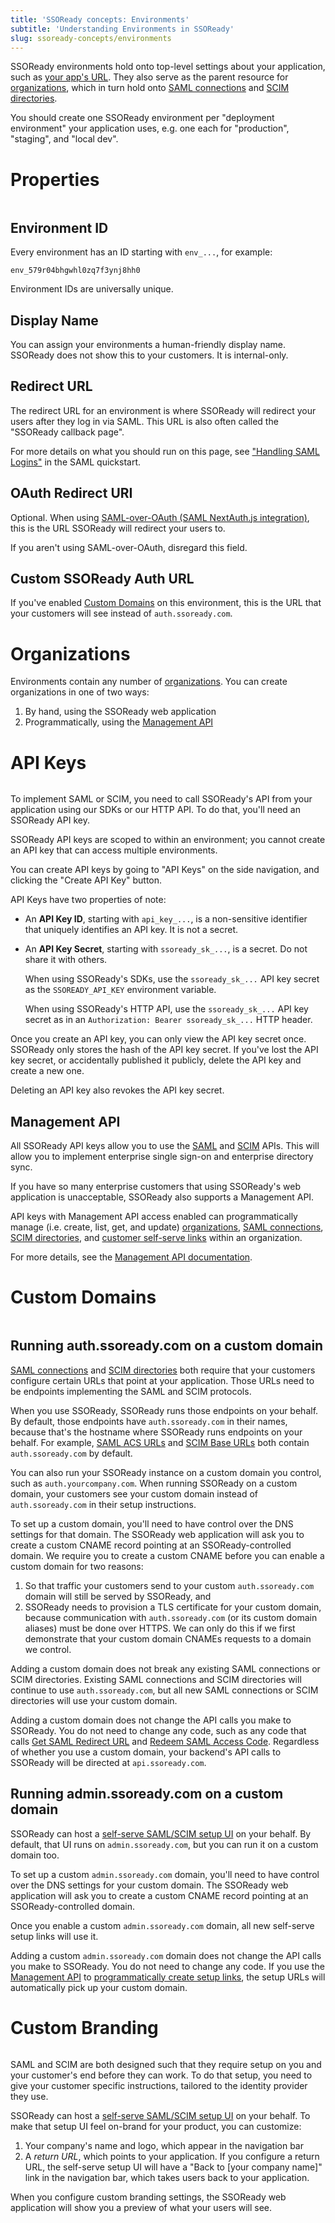 ```yaml
---
title: 'SSOReady concepts: Environments'
subtitle: 'Understanding Environments in SSOReady'
slug: ssoready-concepts/environments
---
```


SSOReady environments hold onto top-level settings about your application, such
as [your app's URL](#redirect-url). They also serve as the parent resource for
[organizations](/docs/ssoready-concepts/organizations), which in turn hold onto
[SAML connections](/docs/ssoready-concepts/saml-connections) and [SCIM
directories](/docs/ssoready-concepts/scim-directories).

You should create one SSOReady environment per "deployment environment" your
application uses, e.g. one each for "production", "staging", and "local dev".

# Properties

<Frame caption="An environment, as displayed in the SSOReady web app.">
    <img src="environment.png" alt="" />
</Frame>

## Environment ID

Every environment has an ID starting with `env_...`, for example:

```
env_579r04bhgwhl0zq7f3ynj8hh0
```

Environment IDs are universally unique.

## Display Name

You can assign your environments a human-friendly display name. SSOReady does
not show this to your customers. It is internal-only.

## Redirect URL

The redirect URL for an environment is where SSOReady will redirect your users
after they log in via SAML. This URL is also often called the "SSOReady callback
page".

For more details on what you should run on this page, see ["Handling SAML
Logins"](/docs/saml/saml-quickstart#handling-saml-logins) in the SAML
quickstart.

## OAuth Redirect URI

Optional. When using [SAML-over-OAuth (SAML NextAuth.js
integration)](/docs/saml-over-oauth-saml-nextauth-integration), this is the URL
SSOReady will redirect your users to.

If you aren't using SAML-over-OAuth, disregard this field.

## Custom SSOReady Auth URL

If you've enabled [Custom Domains](#custom-domains) on this environment, this is
the URL that your customers will see instead of `auth.ssoready.com`.

# Organizations

Environments contain any number of
[organizations](/docs/ssoready-concepts/organizations). You can create
organizations in one of two ways:

1. By hand, using the SSOReady web application
2. Programmatically, using the [Management API](/docs/management-api)

# API Keys

<Frame caption="API Keys, as displayed in the SSOReady web app.">
    <img src="api-keys.png" alt="" />
</Frame>

To implement SAML or SCIM, you need to call SSOReady's API from your application
using our SDKs or our HTTP API. To do that, you'll need an SSOReady API key.

SSOReady API keys are scoped to within an environment; you cannot create an API
key that can access multiple environments.

You can create API keys by going to "API Keys" on the side navigation, and
clicking the "Create API Key" button.

API Keys have two properties of note:

* An **API Key ID**, starting with `api_key_...`, is a non-sensitive identifier
that uniquely identifies an API key. It is not a secret.
* An **API Key Secret**, starting with `ssoready_sk_...`, is a secret. Do not
share it with others.

    When using SSOReady's SDKs, use the
`ssoready_sk_...` API key secret as the `SSOREADY_API_KEY` environment
variable.

    When using SSOReady's HTTP API, use the `ssoready_sk_...` API key secret as
    in an `Authorization: Bearer ssoready_sk_...` HTTP header.

Once you create an API key, you can only view the API key secret once. SSOReady
only stores the hash of the API key secret. If you've lost the API key secret,
or accidentally published it publicly, delete the API key and create a new one.

Deleting an API key also revokes the API key secret.

## Management API

All SSOReady API keys allow you to use the [SAML](/docs/saml/saml-quickstart)
and [SCIM](/docs/scim/scim-quickstart) APIs. This will allow you to implement
enterprise single sign-on and enterprise directory sync.

If you have so many enterprise customers that using SSOReady's web application
is unacceptable, SSOReady also supports a Management API.

API keys with Management API access enabled can programmatically manage (i.e.
create, list, get, and update)
[organizations](/docs/ssoready-concepts/organizations), [SAML
connections](/docs/ssoready-concepts/saml-connections), [SCIM
directories](/docs/ssoready-concepts/scim-directories), and [customer self-serve
links](/docs/idp-configuration/enabling-self-service-configuration-for-your-customers)
within an organization.

For more details, see the [Management API documentation](/docs/management-api).

# Custom Domains

<Frame caption="Custom domains management, as displayed in the SSOReady web app.">
    <img src="custom-domains.png" alt="" />
</Frame>

## Running auth.ssoready.com on a custom domain

[SAML connections](/docs/ssoready-concepts/saml-connections) and [SCIM
directories](/docs/ssoready-concepts/scim-directories) both require that your
customers configure certain URLs that point at your application. Those URLs need
to be endpoints implementing the SAML and SCIM protocols.

When you use SSOReady, SSOReady runs those endpoints on your behalf. By default,
those endpoints have `auth.ssoready.com` in their names, because that's the
hostname where SSOReady runs endpoints on your behalf. For example, [SAML ACS
URLs](/docs/ssoready-concepts/saml-connections#assertion-consumer-service-acs-url)
and [SCIM Base URLs](/docs/ssoready-concepts/scim-directories#scim-base-url)
both contain `auth.ssoready.com` by default.

You can also run your SSOReady instance on a custom domain you control, such as
`auth.yourcompany.com`. When
running SSOReady on a custom domain, your customers see your custom domain
instead of `auth.ssoready.com` in their setup instructions.

To set up a custom domain, you'll need to have control over the DNS settings for
that domain. The SSOReady web application will ask you to create a custom CNAME
record pointing at an SSOReady-controlled domain. We require you to create a
custom CNAME before you can enable a custom domain for two reasons:

1. So that traffic your customers send to your custom `auth.ssoready.com` domain
will still be served by SSOReady, and
2. SSOReady needs to provision a TLS certificate for your custom domain, because
communication with `auth.ssoready.com` (or its custom domain aliases) must be
done over HTTPS. We can only do this if we first demonstrate that your custom
domain CNAMEs requests to a domain we control.

Adding a custom domain does not break any existing SAML connections or SCIM
directories. Existing SAML connections and SCIM directories will continue to use
`auth.ssoready.com`, but all new SAML connections or SCIM directories will use
your custom domain.

Adding a custom domain does not change the API calls you make to SSOReady. You
do not need to change any code, such as any code that calls [Get SAML Redirect
URL](/docs/api-reference/saml/get-saml-redirect-url) and [Redeem SAML Access
Code](/docs/api-reference/saml/redeem-saml-access-code). Regardless of whether
you use a custom domain, your backend's API calls to SSOReady will be directed at
`api.ssoready.com`.

## Running admin.ssoready.com on a custom domain

SSOReady can host a [self-serve SAML/SCIM setup
UI](/docs/idp-configuration/enabling-self-service-configuration-for-your-customers)
on your behalf. By default, that UI runs on `admin.ssoready.com`, but you can
run it on a custom domain too.

To set up a custom `admin.ssoready.com` domain, you'll need to have control over
the DNS settings for your custom domain. The SSOReady web application will ask
you to create a custom CNAME record pointing at an SSOReady-controlled domain.

Once you enable a custom `admin.ssoready.com` domain, all new self-serve setup
links will use it.

Adding a custom `admin.ssoready.com` domain does not change the API calls you
make to SSOReady. You do not need to change any code. If you use the [Management
API](/docs/management-api) to [programmatically create setup
links](/docs/api-reference/management/setup-urls/create-setup-url), the setup
URLs will automatically pick up your custom domain.

# Custom Branding

<Frame caption="Custom branding settings, as displayed in the SSOReady web app.">
    <img src="branding.png" alt="" />
</Frame>

SAML and SCIM are both designed such that they require setup on you and your
customer's end before they can work. To do that setup, you need to give your
customer specific instructions, tailored to the identity provider they use.

SSOReady can host a [self-serve SAML/SCIM setup
UI](/docs/idp-configuration/enabling-self-service-configuration-for-your-customers)
on your behalf. To make that setup UI feel on-brand for your product, you can
customize:

1. Your company's name and logo, which appear in the navigation bar
2. A *return URL*, which points to your application. If you configure a return
URL, the self-serve setup UI will have a "Back to \[your company name\]" link in
the navigation bar, which takes users back to your application.

When you configure custom branding settings, the SSOReady web application will
show you a preview of what your users will see.

